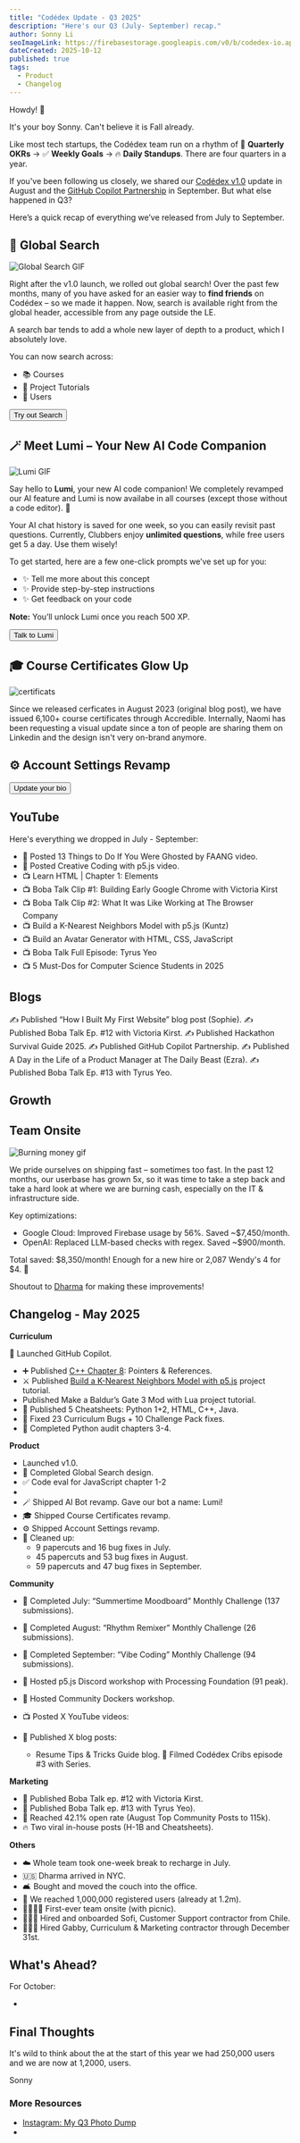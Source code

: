 ```yaml
---
title: "Codédex Update - Q3 2025"
description: "Here's our Q3 (July- September) recap."
author: Sonny Li
seoImageLink: https://firebasestorage.googleapis.com/v0/b/codedex-io.appspot.com/o/blogs%2Fcodedex-update-q3-2025%2Fbanner.png?alt=media&token=3bdbb664-089a-4b72-bfed-0a4c1ff5adc2
dateCreated: 2025-10-12
published: true
tags:
  - Product
  - Changelog
---
```


Howdy! 👋

It's your boy Sonny. Can't believe it is Fall already.

Like most tech startups, the Codédex team run on a rhythm of 🎯 **Quarterly OKRs** → ✅ **Weekly Goals** → 🔥 **Daily Standups**. There are four quarters in a year.

If you've been following us closely, we shared our [Codédex v1.0](https://www.codedex.io/blog/codedex-v1) update in August and the [GitHub Copilot Partnership](https://www.codedex.io/blog/github-copilot-partnership) in September. But what else happened in Q3?

Here’s a quick recap of everything we’ve released from July to September.

## 🔎 Global Search

![Global Search GIF](https://i.imgur.com/WxRVvfV.gif)

Right after the v1.0 launch, we rolled out global search! Over the past few months, many of you have asked for an easier way to **find friends** on Codédex – so we made it happen. Now, search is available right from the global header, accessible from any page outside the LE.

A search bar tends to add a whole new layer of depth to a product, which I absolutely love.

You can now search across:

- 📚 Courses
- 📝 Project Tutorials
- 👤 Users

<div
  style={{
    display: "flex",
    justifyContent: "center",
    marginBottom: "1.2rem",
    transform: "scale(.9)",
  }}
>
  <a
    href="https://www.codedex.io"
    style={{ all: "unset" }}
    target="_blank"
    and
    rel="noopener noreferrer"
  >
    <Button variant="yellow">Try out Search</Button>
  </a>
</div>

## 🪄 Meet Lumi – Your New AI Code Companion

![Lumi GIF](https://i.imgur.com/BUOGzzp.gif)

Say hello to **Lumi**, your new AI code companion! We completely revamped our AI feature and Lumi is now availabe in all courses (except those without a code editor). 🧚

Your AI chat history is saved for one week, so you can easily revisit past questions. Currently, Clubbers enjoy **unlimited questions**, while free users get 5 a day. Use them wisely!

To get started, here are a few one-click prompts we’ve set up for you:

- ✨ Tell me more about this concept
- ✨ Provide step-by-step instructions
- ✨ Get feedback on your code

**Note:** You’ll unlock Lumi once you reach 500 XP.

<div
  style={{
    display: "flex",
    justifyContent: "center",
    marginBottom: "1.2rem",
    transform: "scale(.9)",
  }}
>
  <a
    href="https://www.codedex.io/python/01-setting-up"
    style={{ all: "unset" }}
    target="_blank"
    and
    rel="noopener noreferrer"
  >
    <Button variant="yellow">Talk to Lumi</Button>
  </a>
</div>


## 🎓 Course Certificates Glow Up

![certificats](https://i.imgur.com/uvH5tTW.png)

Since we released cerficates in August 2023 (original blog post), we have issued 6,100+ course certificates through Accredible. Internally, Naomi has been requesting a visual update since a ton of people are sharing them on Linkedin and the design isn't very on-brand anymore. 

## ⚙️ Account Settings Revamp

<div
  style={{
    display: "flex",
    justifyContent: "center",
    marginBottom: "1.2rem",
    transform: "scale(.9)",
  }}
>
  <a
    href="https://www.codedex.io/account"
    style={{ all: "unset" }}
    target="_blank"
    and
    rel="noopener noreferrer"
  >
    <Button variant="yellow">Update your bio</Button>
  </a>
</div>

## YouTube

Here's everything we dropped in July - September:

- 🚀 Posted 13 Things to Do If You Were Ghosted by FAANG video.
- 🌺 Posted Creative Coding with p5.js video.
- 📺 Learn HTML | Chapter 1: Elements 
- 📺 Boba Talk Clip #1: Building Early Google Chrome with Victoria Kirst 
- 📺 Boba Talk Clip #2: What It was Like Working at The Browser Company 
- 📺 Build a K-Nearest Neighbors Model with p5.js (Kuntz)
- 📺 Build an Avatar Generator with HTML, CSS, JavaScript
- 📺 Boba Talk Full Episode: Tyrus Yeo
- 📺 5 Must-Dos for Computer Science Students in 2025

## Blogs

✍️ Published “How I Built My First Website” blog post (Sophie).
✍️ Published Boba Talk Ep. #12 with Victoria Kirst.
✍️ Published Hackathon Survival Guide 2025.
✍️ Published GitHub Copilot Partnership.
✍️ Published A Day in the Life of a Product Manager at The Daily Beast (Ezra).
✍️ Published Boba Talk Ep. #13 with Tyrus Yeo.

## Growth


## Team Onsite

![Burning money gif](https://i.imgur.com/vI0koYT.jpeg)

We pride ourselves on shipping fast – sometimes too fast. In the past 12 months, our userbase has grown 5x, so it was time to take a step back and take a hard look at where we are burning cash, especially on the IT & infrastructure side.

Key optimizations:

- Google Cloud: Improved Firebase usage by 56%. Saved ~$7,450/month.
- OpenAI: Replaced LLM-based checks with regex. Saved ~$900/month.

Total saved: \$8,350/month! Enough for a new hire or 2,087 Wendy's 4 for \$4. 🍔

Shoutout to [Dharma](https://www.codedex.io/@dharma) for making these improvements!

## Changelog - May 2025

**Curriculum**

🤖 Launched GitHub Copilot.

- ➕ Published [C++ Chapter 8](https://codedex.io/cpp): Pointers & References.
- ⚔️ Published [Build a K-Nearest Neighbors Model with p5.js](https://www.codedex.io/projects/build-a-k-nearest-neighbor-model-with-p5js) project tutorial.
-  Published Make a Baldur’s Gate 3 Mod with Lua project tutorial.
- 📜 Published 5 Cheatsheets: Python 1+2, HTML, C++, Java.
- 🧹 Fixed 23 Curriculum Bugs + 10 Challenge Pack fixes.
- 🧐 Completed Python audit chapters 3-4.


**Product**

- Launched v1.0.
- 🔎 Completed Global Search design.
- ✅ Code eval for JavaScript chapter 1-2
- 
- 🪄 Shipped AI Bot revamp. Gave our bot a name: Lumi!
- 🎓 Shipped Course Certificates revamp.
- ⚙️ Shipped Account Settings revamp.
- 🧹 Cleaned up:
  - 9 papercuts and 16 bug fixes in July.
  - 45 papercuts and 53 bug fixes in August.
  - 59 papercuts and 47 bug fixes in September.

**Community**

- 🌻 Completed July: “Summertime Moodboard” Monthly Challenge (137 submissions).
- 🌺 Completed August: “Rhythm Remixer” Monthly Challenge (26 submissions).
- 🦾 Completed September: “Vibe Coding” Monthly Challenge (94 submissions).

- 🌺 Hosted p5.js Discord workshop with Processing Foundation (91 peak).
- 🐳 Hosted Community Dockers workshop.
- 📺 Posted X YouTube videos:
  
- 📰 Published X blog posts:
  - Resume Tips & Tricks Guide blog.
🏡 Filmed Codédex Cribs episode #3 with Series.

**Marketing**

- 🧋 Published Boba Talk ep. #12 with Victoria Kirst.
- 🧋 Published Boba Talk ep. #13 with Tyrus Yeo).
- 📧 Reached 42.1% open rate (August Top Community Posts to 115k).
- 🔥 Two viral in-house posts (H-1B and Cheatsheets).

**Others**

- ☁️ Whole team took one-week break to recharge in July.
- 🇺🇸 Dharma arrived in NYC.
- 🛋️ Bought and moved the couch into the office. 
- 🥲 We reached 1,000,000 registered users (already at 1.2m).
- 🧑‍🧑‍🧒‍🧒 First-ever team onsite (with picnic).
- 👩🏽‍💻 Hired and onboarded Sofi, Customer Support contractor from Chile.
- 👩🏻‍💻 Hired Gabby, Curriculum & Marketing contractor through December 31st.


## What's Ahead?

For October:

- 

## Final Thoughts

It's wild to think about the at the start of this year we had 250,000 users and we are now at 1,2000, users. 

Sonny

### More Resources

- [Instagram: My Q3 Photo Dump](https://www.instagram.com/p/DPuRuNZkns1/?img_index=1)
- 
